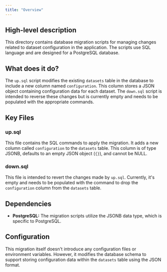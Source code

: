 ```yaml
---
title: "Overview"
---
```


## High-level description
This directory contains database migration scripts for managing changes related to dataset configuration in the application. The scripts use SQL language and are designed for a PostgreSQL database.

## What does it do?
The `up.sql` script modifies the existing `datasets` table in the database to include a new column named `configuration`. This column stores a JSON object containing configuration data for each dataset. The `down.sql` script is intended to reverse these changes but is currently empty and needs to be populated with the appropriate commands.

## Key Files
### up.sql
This file contains the SQL commands to apply the migration. It adds a new column called `configuration` to the `datasets` table. This column is of type JSONB, defaults to an empty JSON object (`{}`), and cannot be NULL.

### down.sql
This file is intended to revert the changes made by `up.sql`. Currently, it's empty and needs to be populated with the command to drop the `configuration` column from the `datasets` table.

## Dependencies
- **PostgreSQL:** The migration scripts utilize the JSONB data type, which is specific to PostgreSQL.

## Configuration
This migration itself doesn't introduce any configuration files or environment variables. However, it modifies the database schema to support storing configuration data within the `datasets` table using the JSON format. 
